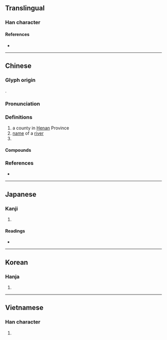 {{character info/new}}
==Translingual==

===Han character===
{{Han char|rn=85|rad=水|as=14|sn=17|four=32134|canj=EOTO|ids=⿰氵僕}}

====References====
* {{Han ref|kx=0657.100|dkj=18526|dj=1067.120|hdz=31770.060|uh=6FEE|ud=28654|bh=C0E4|bd=49380}}

----

==Chinese==
{{zh-forms}}

===Glyph origin===
{{Han etym}}
{{Han compound|水|僕|c1=s|c2=p|ls=psc}}.

===Pronunciation===
{{zh-pron
|m=pú
|c=buk1,buk6
|mc=y
|oc=y
|cat=pn
}}

===Definitions===
{{zh-hanzi}}

# a county in [[Henan]] Province
# [[name]] of a [[river]]
# {{surname|lang=zh}}

====Compounds====
{{zh-der|城濮|桑間濮上|濠濮間想|濮上之音|濮上桑間|濮上}}

===References===
* {{R:yue:Hanzi}}

----

==Japanese==

===Kanji===
{{ja-kanji|grade=|rs=水14}}

# {{defn|lang=ja|sort=水14}}

====Readings====
* {{ja-readings
|goon=ほく
|kanon=ほく
|kanyoon=ぼく
|kun=}}

----

==Korean==

===Hanja===
{{ko-hanja|hangeul=복|eumhun=|rv=bok|mr=pok|y=pok}}

# {{defn|lang=ko|sort=水14}}

----

==Vietnamese==

===Han character===
{{vi-readings|rs=水14| hanviet = bộc}}

# {{defn|lang=vi|sort=水14}}